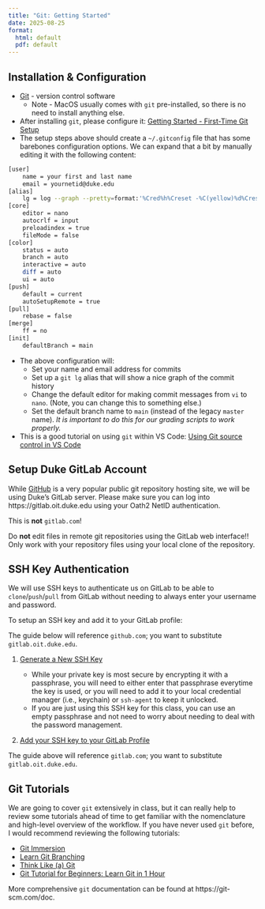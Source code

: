 ```yaml
---
title: "Git: Getting Started"
date: 2025-08-25
format:
  html: default
  pdf: default
---
```


## Installation \& Configuration

* [Git](https://git-scm.com/) - version control software
  * Note - MacOS usually comes with `git` pre-installed, so there is no need to install anything else.
* After installing `git`, please configure it: [Getting Started - First-Time Git Setup](https://git-scm.com/book/en/v2/Getting-Started-First-Time-Git-Setup)
* The setup steps above should create a `~/.gitconfig` file that has some barebones configuration options.  We can expand that a bit by manually editing it with the following content:

```sh
[user]
    name = your first and last name
    email = yournetid@duke.edu
[alias]
    lg = log --graph --pretty=format:'%Cred%h%Creset -%C(yellow)%d%Creset %s %Cgreen(%cr) %C(bold blue)<%an>%Creset' --abbrev-commit --date=relative
[core]
    editor = nano
    autocrlf = input
    preloadindex = true
    fileMode = false
[color]
    status = auto
    branch = auto
    interactive = auto
    diff = auto
    ui = auto
[push]
    default = current
    autoSetupRemote = true
[pull]
    rebase = false
[merge]
    ff = no
[init]
    defaultBranch = main
```

* The above configuration will:
  * Set your name and email address for commits
  * Set up a `git lg` alias that will show a nice graph of the commit history
  * Change the default editor for making commit messages from `vi` to `nano`.  (Note, you can change this to something else.)
  * Set the default branch name to `main` (instead of the legacy `master` name).  *It is important to do this for our grading scripts to work properly.*
* This is a good tutorial on using `git` within VS Code: [Using Git source control in VS Code](https://code.visualstudio.com/docs/sourcecontrol/overview)

## Setup Duke GitLab Account

While [GitHub](https://github.com) is a very popular public git repository hosting site, we will be using Duke's GitLab server.  Please make sure you can log into https://gitlab.oit.duke.edu using your Oath2 NetID authentication.

::: callout-warning
This is **not** `gitlab.com`!
:::

::: callout-caution
Do **not** edit files in remote git repositories using the GitLab web
interface!!  Only work with your repository files using your local clone of the
repository.
:::

## SSH Key Authentication

We will use SSH keys to authenticate us on GitLab to be able to `clone`/`push`/`pull` from GitLab without needing to always enter your username and password.

To setup an SSH key and add it to your GitLab profile:

::: callout-warning
The guide below will reference `github.com`; you want to substitute `gitlab.oit.duke.edu`.
:::

1. [Generate a New SSH Key](https://docs.github.com/en/authentication/connecting-to-github-with-ssh/generating-a-new-ssh-key-and-adding-it-to-the-ssh-agent)

    * While your private key is most secure by encrypting it with a passphrase, you will need to either enter that passphrase everytime the key is used, or you will need to add it to your local credential manager (i.e., keychain) or `ssh-agent` to keep it unlocked.  
    * If you are just using this SSH key for this class, you can use an empty passphrase and not need to worry about needing to deal with the password management.
2. [Add your SSH key to your GitLab Profile](https://linuxhint.com/add-and-configure-ssh-key-on-gitlab)

::: callout-warning
The guide above will reference `gitlab.com`; you want to substitute `gitlab.oit.duke.edu`.
:::

## Git Tutorials

We are going to cover `git` extensively in class, but it can really help to review some tutorials ahead of time to get familiar with the nomenclature and high-level overview of the workflow.  If you have never used `git` before, I would recommend reviewing the following tutorials:

* [Git Immersion](https://gitimmersion.com/)
* [Learn Git Branching](https://learngitbranching.js.org/)
* [Think Like (a) Git](https://think-like-a-git.net/)
* [Git Tutorial for Beginners: Learn Git in 1 Hour](https://www.youtube.com/watch?v=8JJ101D3knE)

More comprehensive `git` documentation can be found at https://git-scm.com/doc.
